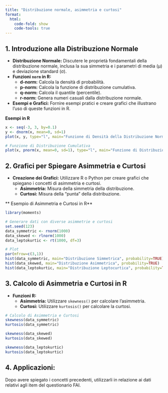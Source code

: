 ```yaml
---
title: "Distribuzione normale, asimmetria e curtosi"
format:
  html:
    code-fold: show
    code-tools: true
---
```



## 1. Introduzione alla Distribuzione Normale

- **Distribuzione Normale:** Discutere le proprietà fondamentali della distribuzione normale, inclusa la sua simmetria e i parametri di media (μ) e deviazione standard (σ).
- **Funzioni `norm` in R:**
  - **d-norm:** Calcola la densità di probabilità.
  - **p-norm:** Calcola la funzione di distribuzione cumulativa.
  - **q-norm:** Calcola il quantile (percentile).
  - **r-norm:** Genera numeri casuali dalla distribuzione normale.
- **Esempi e Grafici:** Fornire esempi pratici e creare grafici che illustrano l'uso di queste funzioni in R.

**Esempi in R**

```r
x <- seq(-3, 3, by=0.1)
y <- dnorm(x, mean=0, sd=1)
plot(x, y, type="l", main="Funzione di Densità della Distribuzione Normale")

# Funzione di Distribuzione Cumulativa
plot(x, pnorm(x, mean=0, sd=1), type="l", main="Funzione di Distribuzione Cumulativa")
```

## 2. Grafici per Spiegare Asimmetria e Curtosi

- **Creazione dei Grafici:** Utilizzare R o Python per creare grafici che spiegano i concetti di asimmetria e curtosi.
  - **Asimmetria:** Misura della simmetria della distribuzione.
  - **Curtosi:** Misura della "punta" della distribuzione.
  
** Esempio di Asimmetria e Curtosi in R**

```r
library(moments)

# Generare dati con diverse asimmetrie e curtosi
set.seed(123)
data_symmetric <- rnorm(1000)
data_skewed <- rlnorm(1000)
data_leptokurtic <- rt(1000, df=3)

# Plot
par(mfrow=c(3,1))
hist(data_symmetric, main="Distribuzione Simmetrica", probability=TRUE)
hist(data_skewed, main="Distribuzione Asimmetrica", probability=TRUE)
hist(data_leptokurtic, main="Distribuzione Leptocurtica", probability=TRUE)
```

## 3. Calcolo di Asimmetria e Curtosi in R

- **Funzioni R:**
  - **Asimmetria:** Utilizzare `skewness()` per calcolare l'asimmetria.
  - **Curtosi:** Utilizzare `kurtosis()` per calcolare la curtosi.
  
```r
# Calcolo di Asimmetria e Curtosi
skewness(data_symmetric)
kurtosis(data_symmetric)

skewness(data_skewed)
kurtosis(data_skewed)

skewness(data_leptokurtic)
kurtosis(data_leptokurtic)
```

## 4. **Applicazioni:**

Dopo avere spiegato i concetti precedenti, utilizzarli in relazione ai dati relativi agli item del questionario FAI. 



